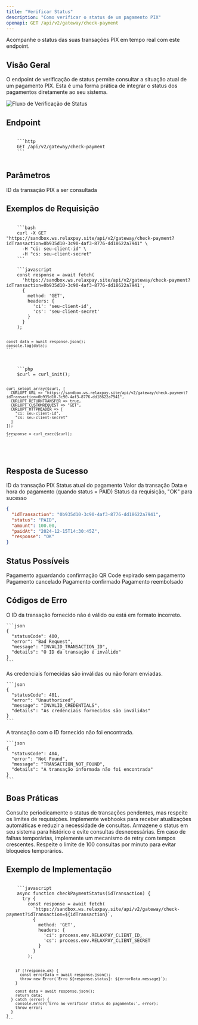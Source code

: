 ```yaml
---
title: "Verificar Status"
description: "Como verificar o status de um pagamento PIX"
openapi: GET /api/v2/gateway/check-payment
---
```


<Note>
  Acompanhe o status das suas transações PIX em tempo real com este endpoint.
</Note>

## Visão Geral

O endpoint de verificação de status permite consultar a situação atual de um pagamento PIX. Esta é uma forma prática de integrar o status dos pagamentos diretamente ao seu sistema.

<Frame>
  <img src="/images/status-flow.png" alt="Fluxo de Verificação de Status" />
</Frame>

## Endpoint

<CodeGroup>
  <Code title="GET">
    ```http
    GET /api/v2/gateway/check-payment
    ```
  </Code>
</CodeGroup>

## Parâmetros

<ParamField query="idTransaction" type="string" required>
  ID da transação PIX a ser consultada
</ParamField>

## Exemplos de Requisição

<CodeGroup>
  <Code title="cURL" active>
    ```bash
    curl -X GET "https://sandbox.ws.relaxpay.site/api/v2/gateway/check-payment?idTransaction=0b935d10-3c90-4af3-8776-dd18622a7941" \
      -H "ci: seu-client-id" \
      -H "cs: seu-client-secret"
    ```
  </Code>
  <Code title="Node.js">
    ```javascript
    const response = await fetch(
      'https://sandbox.ws.relaxpay.site/api/v2/gateway/check-payment?idTransaction=0b935d10-3c90-4af3-8776-dd18622a7941',
      {
        method: 'GET',
        headers: {
          'ci': 'seu-client-id',
          'cs': 'seu-client-secret'
        }
      }
    );
    
    const data = await response.json();
    console.log(data);
    ```
  </Code>
  <Code title="PHP">
    ```php
    $curl = curl_init();
    
    curl_setopt_array($curl, [
      CURLOPT_URL => "https://sandbox.ws.relaxpay.site/api/v2/gateway/check-payment?idTransaction=0b935d10-3c90-4af3-8776-dd18622a7941",
      CURLOPT_RETURNTRANSFER => true,
      CURLOPT_CUSTOMREQUEST => "GET",
      CURLOPT_HTTPHEADER => [
        "ci: seu-client-id",
        "cs: seu-client-secret"
      ]
    ]);
    
    $response = curl_exec($curl);
    ```
  </Code>
</CodeGroup>

## Resposta de Sucesso

<ResponseField name="200 - OK" type="object">
  <Expandable>
    <ResponseField name="idTransaction" type="string">
      ID da transação PIX
    </ResponseField>
    <ResponseField name="status" type="string">
      Status atual do pagamento
    </ResponseField>
    <ResponseField name="amount" type="number">
      Valor da transação
    </ResponseField>
    <ResponseField name="paidAt" type="string">
      Data e hora do pagamento (quando status = PAID)
    </ResponseField>
    <ResponseField name="response" type="string">
      Status da requisição, "OK" para sucesso
    </ResponseField>
  </Expandable>
</ResponseField>

```json
{
  "idTransaction": "0b935d10-3c90-4af3-8776-dd18622a7941",
  "status": "PAID",
  "amount": 100.00,
  "paidAt": "2024-12-15T14:30:45Z",
  "response": "OK"
}
```

## Status Possíveis

<CardGroup cols={2}>
  <Card title="PENDING" icon="clock" color="#FFC107">
    Pagamento aguardando confirmação
  </Card>
  <Card title="EXPIRED" icon="calendar-xmark" color="#9E9E9E">
    QR Code expirado sem pagamento
  </Card>
  <Card title="CANCELLED" icon="ban" color="#F44336">
    Pagamento cancelado
  </Card>
  <Card title="PAID" icon="check" color="#4CAF50">
    Pagamento confirmado
  </Card>
  <Card title="REFUNDED" icon="rotate-left" color="#2196F3">
    Pagamento reembolsado
  </Card>
</CardGroup>

## Códigos de Erro

<AccordionGroup>
  <Accordion title="400 - Parâmetros inválidos" icon="triangle-exclamation">
    O ID da transação fornecido não é válido ou está em formato incorreto.
    
    ```json
    {
      "statusCode": 400,
      "error": "Bad Request",
      "message": "INVALID_TRANSACTION_ID",
      "details": "O ID da transação é inválido"
    }
    ```
  </Accordion>
  <Accordion title="401 - Credenciais inválidas" icon="lock">
    As credenciais fornecidas são inválidas ou não foram enviadas.
    
    ```json
    {
      "statusCode": 401,
      "error": "Unauthorized",
      "message": "INVALID_CREDENTIALS",
      "details": "As credenciais fornecidas são inválidas"
    }
    ```
  </Accordion>
  <Accordion title="404 - Transação não encontrada" icon="magnifying-glass">
    A transação com o ID fornecido não foi encontrada.
    
    ```json
    {
      "statusCode": 404,
      "error": "Not Found",
      "message": "TRANSACTION_NOT_FOUND",
      "details": "A transação informada não foi encontrada"
    }
    ```
  </Accordion>
</AccordionGroup>

## Boas Práticas

<Steps>
  <Step title="Implementar polling com intervalo">
    Consulte periodicamente o status de transações pendentes, mas respeite os limites de requisições.
  </Step>
  <Step title="Utilizar webhooks">
    Implemente webhooks para receber atualizações automáticas e reduzir a necessidade de consultas.
  </Step>
  <Step title="Armazenar status">
    Armazene o status em seu sistema para histórico e evite consultas desnecessárias.
  </Step>
  <Step title="Implementar retry com backoff">
    Em caso de falhas temporárias, implemente um mecanismo de retry com tempos crescentes.
  </Step>
</Steps>

<Warning>
  Respeite o limite de 100 consultas por minuto para evitar bloqueios temporários.
</Warning>

## Exemplo de Implementação

<CodeGroup>
  <Code title="Node.js">
    ```javascript
    async function checkPaymentStatus(idTransaction) {
      try {
        const response = await fetch(
          `https://sandbox.ws.relaxpay.site/api/v2/gateway/check-payment?idTransaction=${idTransaction}`,
          {
            method: 'GET',
            headers: {
              'ci': process.env.RELAXPAY_CLIENT_ID,
              'cs': process.env.RELAXPAY_CLIENT_SECRET
            }
          }
        );

        if (!response.ok) {
          const errorData = await response.json();
          throw new Error(`Erro ${response.status}: ${errorData.message}`);
        }

        const data = await response.json();
        return data;
      } catch (error) {
        console.error('Erro ao verificar status do pagamento:', error);
        throw error;
      }
    }
    ```
  </Code>
</CodeGroup> 